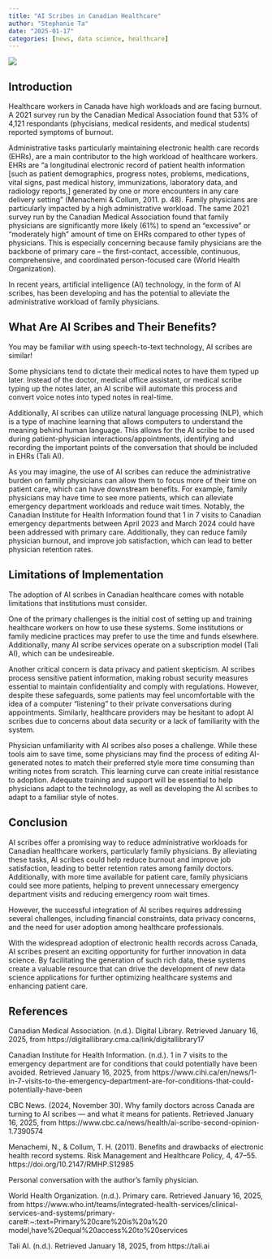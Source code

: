 ```yaml
---
title: "AI Scribes in Canadian Healthcare"
author: "Stephanie Ta"
date: "2025-01-17"
categories: [news, data science, healthcare]
---
```


![](image.jpeg)

## Introduction
Healthcare workers in Canada have high workloads and are facing burnout.
A 2021 survey run by the Canadian Medical Association found that 53% of 4,121 respondants
(phycisians, medical residents, and medical students) reported symptoms of burnout.

Administrative tasks particularly maintaining electronic health care records (EHRs), are a main contributor to the high workload of healthcare workers.
EHRs are "a longitudinal electronic record of patient health information [such as patient demographics, progress notes, problems, medications, vital signs, past medical history, immunizations, laboratory data, and radiology reports,] generated by one or more encounters in any care delivery setting" (Menachemi & Collum, 2011. p. 48).
Family physicians are particularly impacted by a high administrative workload.
The same 2021 survey run by the Canadian Medical Association found that family physicians are significantly more likely (61%) to spend an "excessive" or "moderately high" amount of time on EHRs compared to other types of physicians.
This is especially concerning because family physicians are the backbone of primary care -- the first-contact, accessible, continuous, comprehensive, and coordinated person-focused care (World Health Organization).

In recent years, artificial intelligence (AI) technology, in the form of AI scribes, has been developing and has the potential to alleviate the administrative workload of family physicians.

## What Are AI Scribes and Their Benefits?
You may be familiar with using speech-to-text technology, AI scribes are similar!

Some physicians tend to dictate their medical notes to have them typed up later.
Instead of the doctor, medical office assistant, or medical scribe typing up the notes later, an AI scribe will automate this process and convert voice notes into typed notes in real-time.

Additionally, AI scribes can utilize natural language processing (NLP), which is a type of machine learning that allows computers to understand the meaning behind human language.
This allows for the AI scribe to be used during patient-physician interactions/appointments, identifying and recording the important points of the conversation that should be included in EHRs (Tali AI). 

As you may imagine, the use of AI scribes can reduce the administrative burden on family physicians can allow them to focus more of their time on patient care, which can have downstream benefits.
For example, family physicians may have time to see more patients, which can alleviate emergency department workloads and reduce wait times. 
Notably, the Canadian Institute for Health Information found that 1 in 7 visits to Canadian emergency departments between April 2023 and March 2024 could have been addressed with primary care.
Additionally, they can reduce family physician burnout, and improve job satisfaction, which can lead to better physician retention rates.

## Limitations of Implementation
The adoption of AI scribes in Canadian healthcare comes with notable limitations that institutions must consider.

One of the primary challenges is the initial cost of setting up and training healthcare workers on how to use these systems.
Some institutions or family medicine practices may prefer to use the time and funds elsewhere.
Additionally, many AI scribe services operate on a subscription model (Tali AI), which can be undesireable.

Another critical concern is data privacy and patient skepticism.
AI scribes process sensitive patient information, making robust security measures essential to maintain confidentiality and comply with regulations.
However, despite these safeguards, some patients may feel uncomfortable with the idea of a computer "listening" to their private conversations during appointments.
Similarly, healthcare providers may be hesitant to adopt AI scribes due to concerns about data security or a lack of familiarity with the system.

Physician unfamiliarity with AI scribes also poses a challenge.
While these tools aim to save time, some physicians may find the process of editing AI-generated notes to match their preferred style more time consuming than writing notes from scratch.
This learning curve can create initial resistance to adoption.
Adequate training and support will be essential to help physicians adapt to the technology, as well as developing the AI scribes to adapt to a familiar style of notes.


## Conclusion
AI scribes offer a promising way to reduce administrative workloads for Canadian healthcare workers, particularly family physicians.
By alleviating these tasks, AI scribes could help reduce burnout and improve job satisfaction, leading to better retention rates among family doctors.
Additionally, with more time available for patient care, family physicians could see more patients, helping to prevent unnecessary emergency department visits and reducing emergency room wait times.

However, the successful integration of AI scribes requires addressing several challenges, including financial constraints, data privacy concerns, and the need for user adoption among healthcare professionals.

With the widespread adoption of electronic health records across Canada, AI scribes present an exciting opportunity for further innovation in data science.
By facilitating the generation of such rich data, these systems create a valuable resource that can drive the development of new data science applications for further optimizing healthcare systems and enhancing patient care.

## References
Canadian Medical Association. (n.d.). Digital Library. Retrieved January 16, 2025, from https://digitallibrary.cma.ca/link/digitallibrary17

Canadian Institute for Health Information. (n.d.). 1 in 7 visits to the emergency department are for conditions that could potentially have been avoided. Retrieved January 16, 2025, from https://www.cihi.ca/en/news/1-in-7-visits-to-the-emergency-department-are-for-conditions-that-could-potentially-have-been

CBC News. (2024, November 30). Why family doctors across Canada are turning to AI scribes — and what it means for patients. Retrieved January 16, 2025, from https://www.cbc.ca/news/health/ai-scribe-second-opinion-1.7390574

Menachemi, N., & Collum, T. H. (2011). Benefits and drawbacks of electronic health record systems. Risk Management and Healthcare Policy, 4, 47–55. https://doi.org/10.2147/RMHP.S12985

Personal conversation with the author's family physician.

World Health Organization. (n.d.). Primary care. Retrieved January 16, 2025, from https://www.who.int/teams/integrated-health-services/clinical-services-and-systems/primary-care#:~:text=Primary%20care%20is%20a%20 model,have%20equal%20access%20to%20services

Tali AI. (n.d.). Retrieved January 18, 2025, from https://tali.ai